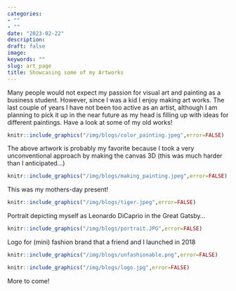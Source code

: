 ```yaml
---
categories:
- ""
- ""
date: "2023-02-22"
description: 
draft: false
image:
keywords: ""
slug: art_page
title: Showcasing some of my Artworks
---
```


Many people would not expect my passion for visual art and painting as a business student. However, since I was a kid I enjoy making art works. The last couple of years I have not been too active as an artist, although I am planning to pick it up in the near future as my head is filling up with ideas for different paintings. Have a look at some of my old works!

```r
knitr::include_graphics("/img/blogs/color_painting.jpeg",error=FALSE)
```

The above artwork is probably my favorite because I took a very unconventional approach by making the canvas 3D (this was much harder than I anticipated...)

```r
knitr::include_graphics("/img/blogs/making_painting.jpeg",error=FALSE)
```

This was my mothers-day present!

```r
knitr::include_graphics("/img/blogs/tiger.jpeg",error=FALSE)
```

Portrait depicting myself as Leonardo DiCaprio in the Great Gatsby...

```r
knitr::include_graphics("/img/blogs/portrait.JPG",error=FALSE)
```

Logo for (mini) fashion brand that a friend and I launched in 2018
```r
knitr::include_graphics("/img/blogs/unfashionable.png",error=FALSE)
```

```r
knitr::include_graphics("/img/blogs/logo.jpg",error=FALSE)
```

More to come!
